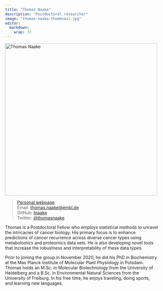 ```yaml
---
title: "Thomas Naake"
description: "Postdoctoral researcher"
image: "thomas-naake-thumbnail.jpg"
editor: 
  markdown: 
    wrap: 72
---
```


![Thomas Naake](thomas-naake-1852x2286.jpg){width="500"
fig-align="center"}\

> [Personal webpage](https://tnaake.github.io)\
> Email: [thomas.naake\@embl.de](mailto:thomas.naake@embl.de)\
> GitHub: [tnaake](https://github.com/tnaake)\
> Twitter: [\@thomasnaake](https://twitter.com/thomasnaake)\

Thomas is a Postdoctoral Fellow who employs statistical methods to
unravel the intricacies of cancer biology. His primary focus is to
enhance predictions of cancer recurrence across diverse cancer types
using metabolomics and proteomics data sets. He is also developing novel
tools that increase the robustness and interpretability of these data
types.

Prior to joining the group in November 2020, he did his PhD in
Biochemistry at the Max Planck Institute of Molecular Plant Physiology
in Potsdam. Thomas holds an M.Sc. in Molecular Biotechnology from the
University of Heidelberg and a B.Sc. in Environmental Natural Sciences
from the University of Freiburg. In his free time, he enjoys traveling,
doing sports, and learning new languages.
